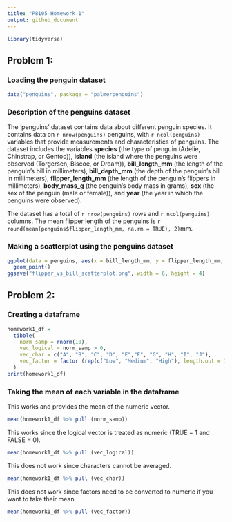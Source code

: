 ```yaml
---
title: "P8105 Homework 1"
output: github_document
---
```


```r
library(tidyverse)
```

## Problem 1: 

### Loading the penguin dataset 
```r
data("penguins", package = "palmerpenguins")
```

### Description of the penguins dataset 
The 'penguins' dataset contains data about different penguin species. It contains data on `r nrow(penguins)` penguins, with `r ncol(penguins)` variables that provide measurements and characteristics of penguins. The dataset includes the variables
**species** (the type of penguin (Adelie, Chinstrap, or Gentoo)),
**island** (the island where the penguins were observed (Torgersen, Biscoe, or Dream)),
**bill_length_mm** (the length of the penguin's bill in millimeters),
**bill_depth_mm** (the depth of the penguin's bill in millimeters),
**flipper_length_mm** (the length of the penguin's flippers in millimeters),
**body_mass_g** (the penguin's body mass in grams),
**sex** (the sex of the penguin (male or female)), and
**year** (the year in which the penguins were observed).

The dataset has a total of `r nrow(penguins)` rows and `r ncol(penguins)` columns. The mean flipper length of the penguins is `r round(mean(penguins$flipper_length_mm, na.rm = TRUE), 2)`mm.


### Making a scatterplot using the penguins dataset

```r
ggplot(data = penguins, aes(x = bill_length_mm, y = flipper_length_mm, color = species)) + 
  geom_point()
ggsave("flipper_vs_bill_scatterplot.png", width = 6, height = 4)
```


## Problem 2: 

### Creating a dataframe
```r
homework1_df = 
  tibble(
    norm_samp = rnorm(10),
    vec_logical = norm_samp > 0,
    vec_char = c("A", "B", "C", "D", "E","F", "G", "H", "I", "J"),
    vec_factor = factor (rep(c("Low", "Medium", "High"), length.out = 10))
  )
print(homework1_df)
```

### Taking the mean of each variable in the dataframe
This works and provides the mean of the numeric vector.
```r
mean(homework1_df %>% pull (norm_samp))  
```

This works since the logical vector is treated as numeric (TRUE = 1 and FALSE = 0). 
```r
mean(homework1_df %>% pull (vec_logical))
```

This does not work since characters cannot be averaged. 
```r
mean(homework1_df %>% pull (vec_char))
```

This does not work since factors need to be converted to numeric if you want to take their mean.
```r
mean(homework1_df %>% pull (vec_factor))
```
